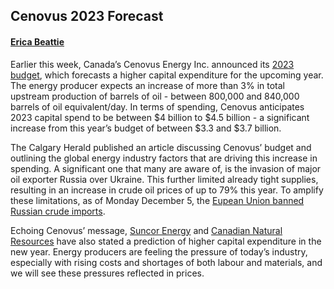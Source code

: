 ## Cenovus 2023 Forecast
#### [Erica Beattie](https://www.linkedin.com/in/erica-beattie-594b471a1/?originalSubdomain=ca)

Earlier this week, Canada's Cenovus Energy Inc. announced its [2023 budget](https://www.cenovus.com/News-and-Stories/News-releases/2022/2568065), which forecasts a higher capital expenditure for the upcoming year. The energy producer expects an increase of more than 3% in total upstream production of barrels of oil - between 800,000 and 840,000 barrels of oil equivalent/day. In terms of spending, Cenovus anticipates 2023 capital spend to be between $4 billion to $4.5 billion - a significant increase from this year's budget of between $3.3 and $3.7 billion.

The Calgary Herald published an article discussing Cenovus' budget and outlining the global energy industry factors that are driving this increase in spending. A significant one that many are aware of, is the invasion of major oil exporter Russia over Ukraine. This further limited already tight supplies, resulting in an increase in crude oil prices of up to 79% this year. To amplify these limitations, as of Monday December 5, the [Eupean Union banned Russian crude imports](https://www.consilium.europa.eu/en/policies/sanctions/restrictive-measures-against-russia-over-ukraine/sanctions-against-russia-explained/#:~:text=The%20EU%20has%20prohibited%20the,or%20financing%20or%20financial%20assistance.).

Echoing Cenovus' message, [Suncor Energy](https://www.reuters.com/business/energy/suncor-energy-forecasts-higher-spend-2023-2022-11-29/) and [Canadian Natural Resources](https://financialpost.com/commodities/energy/oil-gas/canadian-natural-resources-forecasts-higher-production) have also stated a prediction of higher capital expenditure in the new year. Energy producers are feeling the pressure of today's industry, especially with rising costs and shortages of both labour and materials, and we will see these pressures reflected in prices.